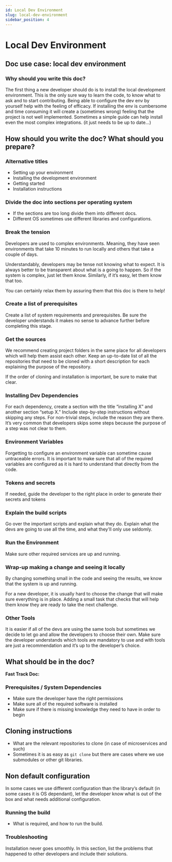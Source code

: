 ```yaml
---
id: Local Dev Environment
slug: local-dev-environment
sidebar_position: 4
---
```


# Local Dev Environment

## Doc use case: local dev environment

### Why should you write this doc?

The first thing a new developer should do is to install the local development environment. This is the only sure way to learn the code, to know what to ask and to start contributing.
Being able to configure the dev env by yourself help with the feeling of efficacy. If installing the env is cumbersome and time consuming it will create a (sometimes wrong) feeling that the project is not well implemented.
Sometimes a simple guide can help install even the most complex integrations. (it just needs to be up to date…)


## How should you write the doc? What should you prepare?

### Alternative titles
- Setting up your environment
- Installing the development environment
- Getting started
- Installation instructions

### Divide the doc into sections per operating system
- If the sections are too long divide them into different docs.
- Different OS sometimes use different libraries and configurations.

### Break the tension
Developers are used to complex environments. Meaning, they have seen environments that take 10 minutes to run locally and others that take a couple of days.

Understandably, developers may be tense not knowing what to expect. It is always better to be transparent about what is a going to happen. So if the system is complex, just let them know. Similarly, if it’s easy, let them know that too. 

You can certainly relax them by assuring them that this doc is there to help!

### Create a list of prerequisites

Create a list of system requirements and prerequisites. Be sure the developer understands it makes no sense to advance further before completing this stage.

### Get the sources

We recommend creating project folders in the same place for all developers which will help them assist each other. Keep an up-to-date list of all the repositories that need to be cloned with a short description for each explaining the purpose of the repository.

If the order of cloning and installation is important, be sure to make that clear.

### Installing Dev Dependencies

For each dependency, create a section with the title “installing X” and another section “setup X." Include step-by-step instructions without skipping any steps. For non-trivial steps, include the reason they are there. It’s very common that developers skips some steps because the purpose of a step was not clear to them.

### Environment Variables
Forgetting to configure an environment variable can sometime cause untraceable errors. It is important to make sure that all of the required variables are configured as it is hard to understand that directly from the code.

### Tokens and secrets
If needed, guide the developer to the right place in order to generate their secrets and tokens

### Explain the build scripts
Go over the important scripts and explain what they do. Explain what the devs are going to use all the time, and what they'll only use seldomly.

### Run the Environment
Make sure other required services are up and running.

### Wrap-up making a change and seeing it locally

By changing something small in the code and seeing the results, we know that the system is up and running.

For a new developer, it is usually hard to choose the change that will make sure everything is in place. Adding a small task that checks that will help them know they are ready to take the next challenge.

### Other Tools

It is easier if all of the devs are using the same tools but sometimes we decide to let go and allow the developers to choose their own.
Make sure the developer understands which tools are mandatory to use and with tools are just a recommendation and it’s up to the developer’s choice.

## What should be in the doc?
**Fast Track Doc:**

### Prerequisites / System Dependencies
- Make sure the developer have the right permissions
- Make sure all of the required software is installed
- Make sure if there is missing knowledge they need to have in order to begin

## Cloning instructions
- What are the relevant repositories to clone (in case of microservices and such) 
- Sometimes it is as easy as `git clone` but there are cases where we use submodules or other git libraries.

## Non default configuration
In some cases we use different configuration than the library’s default (in some cases it is OS dependant), let the developer know what is out of the box and what needs additional configuration. 

### Running the build
- What is required, and how to run the build.

### Troubleshooting
Installation never goes smoothly. In this section, list the problems that happened to other developers and include their solutions.